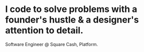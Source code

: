 # I code to solve problems with a founder's **hustle** & a designer's **attention to detail**.

Software Engineer @ Square Cash, Platform.
